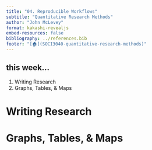 ```yaml
---
title: "04. Reproducible Workflows"
subtitle: "Quantitative Research Methods"
author: "John McLevey"
format: kakashi-revealjs
embed-resources: false
bibliography: ../references.bib
footer: "[🏠](SOCI3040-quantitative-research-methods)"
---
```


## this week...

1. Writing Research
2. Graphs, Tables, & Maps

# Writing Research

# Graphs, Tables, & Maps
